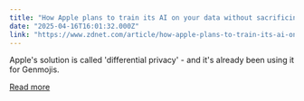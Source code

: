 ```yaml
---
title: "How Apple plans to train its AI on your data without sacrificing your privacy"
date: "2025-04-16T16:01:32.000Z"
link: "https://www.zdnet.com/article/how-apple-plans-to-train-its-ai-on-your-data-without-sacrificing-your-privacy/"
---
```


Apple's solution is called 'differential privacy' - and it's already been using it for Genmojis.

[Read more](https://www.zdnet.com/article/how-apple-plans-to-train-its-ai-on-your-data-without-sacrificing-your-privacy/)
